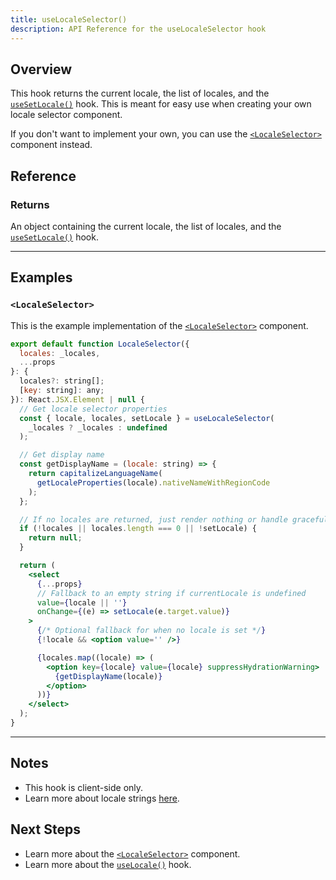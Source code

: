 ```yaml
---
title: useLocaleSelector()
description: API Reference for the useLocaleSelector hook
---
```


## Overview

This hook returns the current locale, the list of locales, and the [`useSetLocale()`](/docs/next/api/helpers/useSetLocale) hook.
This is meant for easy use when creating your own locale selector component.

If you don't want to implement your own, you can use the [`<LocaleSelector>`](/docs/next/api/components/localeSelector) component instead.

## Reference

### Returns

An object containing the current locale, the list of locales, and the [`useSetLocale()`](/docs/next/api/helpers/useSetLocale) hook.

---

## Examples

### `<LocaleSelector>`

This is the example implementation of the [`<LocaleSelector>`](/docs/next/api/components/localeSelector) component.

```jsx
export default function LocaleSelector({
  locales: _locales,
  ...props
}: {
  locales?: string[];
  [key: string]: any;
}): React.JSX.Element | null {
  // Get locale selector properties
  const { locale, locales, setLocale } = useLocaleSelector(
    _locales ? _locales : undefined
  );

  // Get display name
  const getDisplayName = (locale: string) => {
    return capitalizeLanguageName(
      getLocaleProperties(locale).nativeNameWithRegionCode
    );
  };

  // If no locales are returned, just render nothing or handle gracefully
  if (!locales || locales.length === 0 || !setLocale) {
    return null;
  }

  return (
    <select
      {...props}
      // Fallback to an empty string if currentLocale is undefined
      value={locale || ''}
      onChange={(e) => setLocale(e.target.value)}
    >
      {/* Optional fallback for when no locale is set */}
      {!locale && <option value='' />}

      {locales.map((locale) => (
        <option key={locale} value={locale} suppressHydrationWarning>
          {getDisplayName(locale)}
        </option>
      ))}
    </select>
  );
}
```

---

## Notes

- This hook is client-side only.
- Learn more about locale strings [here](/docs/platform/locale-strings).

## Next Steps

- Learn more about the [`<LocaleSelector>`](/docs/next/api/components/localeSelector) component.
- Learn more about the [`useLocale()`](/docs/next/api/helpers/useLocale) hook.
